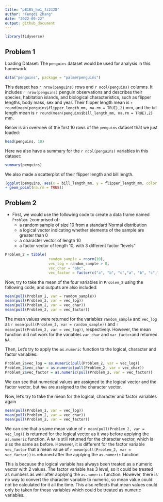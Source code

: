 ```yaml
---
title: "p8105_hw1_fz2328"
author: "Fengdi Zhang"
date: "2022-09-22"
output: github_document
---
```


```r
library(tidyverse)
```

## Problem 1

Loading Dataset: The `penguins` dataset would be used for analysis in this homework.

```r
data("penguins", package = "palmerpenguins")
```

This dataset has `r nrow(penguins)` rows and `r ncol(penguins)` columns. 
It includes `r nrow(penguins)` penguin observations and describes their species, habitation islands, and biological characteristics, such as flipper lengths, body mass, sex and year. 
Their flipper length mean is `r round(mean(penguins$flipper_length_mm, na.rm = TRUE),2)` mm, and the bill length mean is `r round(mean(penguins$bill_length_mm, na.rm = TRUE),2)` mm. 

Below is an overview of the first 10 rows of the `penguins` dataset that we just loaded:

```r
head(penguins, 10)
```

Here we also have a summary for the `r ncol(penguins)` variables in this dataset:

```r
summary(penguins)
```

We also made a scatterplot of their flipper length and bill length.

```r
(ggplot(penguins, aes(x = bill_length_mm, y = flipper_length_mm, color = species)) 
+ geom_point(na.rm = TRUE))
```


## Problem 2

* First, we would use the following code to create a data frame named `Problem_2`comprised of:
    + a random sample of size 10 from a standard Normal distribution
    + a logical vector indicating whether elements of the sample are greater than 0
    + a character vector of length 10
    + a factor vector of length 10, with 3 different factor “levels”

```r
Problem_2 = tibble(
                    random_sample = rnorm(10),
                    vec_log = random_sample > 0,
                    vec_char = "abc",
                    vec_factor = factor(c("a", "b", "c","a", "b", "c","a", "b", "c","a" )))
```




Now, try to take the mean of the four variables in `Problem_2` using the following code, and outputs are also included:
```r
mean(pull(Problem_2, var = random_sample))
mean(pull(Problem_2, var = vec_log))
mean(pull(Problem_2, var = vec_char))
mean(pull(Problem_2, var = vec_factor))

```

The mean values were returned for the variables `random_sample` and `vec_log` as `r mean(pull(Problem_2, var = random_sample))` and `r mean(pull(Problem_2, var = vec_log))`, respectively. However, the mean function did not work for the variables `var_char` and `var_factor`and returned `NA`. 


Then, Let's try to apply the `as.numeric` function to the logical, character and factor variables:
```r
Problem_2$vec_log = as.numeric(pull(Problem_2, var = vec_log)) 
Problem_2$vec_char = as.numeric(pull(Problem_2, var = vec_char)) 
Problem_2$vec_factor = as.numeric(pull(Problem_2, var = vec_factor))
```
We can see that numerical values are assigned to the logical vector and the factor vector, but `NAs` are assigned to the character vector. 

Now, let's try to take the mean for the logical, character and factor variables again

```r
mean(pull(Problem_2, var = vec_log))
mean(pull(Problem_2, var = vec_char))
mean(pull(Problem_2, var = vec_factor))
```

We can see that a same mean value of  `r mean(pull(Problem_2, var = vec_log))` is returned for the logical vector as it was before applying the `as.numeric` function. A `NA` is still returned for the character vector, which is also the same as before. However, it is different for the factor variable `vec_factor` that a mean value of `r mean(pull(Problem_2, var = vec_factor))` is returned after the applying the `as.numeric` function.

This is because the logical variable has always been treated as a numeric vector with 2 values. The factor variable has 3 level, so it could be treated as numbers as well after applying the `as.numeric` function. However, there is no way to convert the character variable to numeric, so mean value could not be calculated for it all the time. This also reflects that mean values could only be taken for those variables which could be treated as numeric variables. 